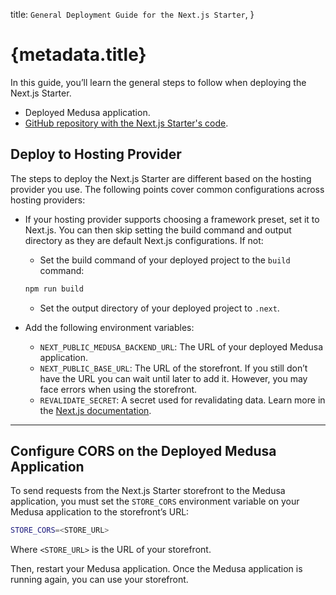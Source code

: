   title: `General Deployment Guide for the Next.js Starter`,
}

# {metadata.title}

In this guide, you’ll learn the general steps to follow when deploying the Next.js Starter.

<Note type="check">

- Deployed Medusa application.
- [GitHub repository with the Next.js Starter's code](https://docs.github.com/en/repositories/creating-and-managing-repositories/creating-a-new-repository).

</Note>

## Deploy to Hosting Provider

The steps to deploy the Next.js Starter are different based on the hosting provider you use. The following points cover common configurations across hosting providers:

- If your hosting provider supports choosing a framework preset, set it to Next.js. You can then skip setting the build command and output directory as they are default Next.js configurations. If not:
    - Set the build command of your deployed project to the `build` command:

    ```bash npm2yarn
    npm run build
    ```

    - Set the output directory of your deployed project to `.next`.
- Add the following environment variables:
    - `NEXT_PUBLIC_MEDUSA_BACKEND_URL`: The URL of your deployed Medusa application.
    - `NEXT_PUBLIC_BASE_URL`: The URL of the storefront. If you still don’t have the URL you can wait until later to add it. However, you may face errors when using the storefront.
    - `REVALIDATE_SECRET`: A secret used for revalidating data. Learn more in the [Next.js documentation](https://nextjs.org/docs/app/building-your-application/data-fetching/fetching-caching-and-revalidating#on-demand-revalidation).

---

## Configure CORS on the Deployed Medusa Application

To send requests from the Next.js Starter storefront to the Medusa application, you must set the `STORE_CORS` environment variable on your Medusa application to the storefront’s URL:

```bash
STORE_CORS=<STORE_URL>
```

Where `<STORE_URL>` is the URL of your storefront.

Then, restart your Medusa application. Once the Medusa application is running again, you can use your storefront.

